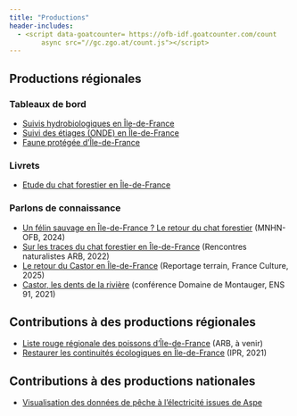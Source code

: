 ```yaml
---
title: "Productions"
header-includes:
  - <script data-goatcounter= https://ofb-idf.goatcounter.com/count 
        async src="//gc.zgo.at/count.js"></script>
---
```


## Productions régionales

### Tableaux de bord

-   [Suivis hydrobiologiques en Île-de-France](https://ofbidf.shinyapps.io/HydrobioIdF/){target="'_blank'"}
-   [Suivi des étiages (ONDE) en Île-de-France](https://ofb-idf.github.io/PRR_ONDE/){target="'_blank'"}
-   [Faune protégée d'Île-de-France](https://ofbidf.shinyapps.io/EspecesProtegeesIDF/){target="'_blank'"}

### Livrets

-   [Etude du chat forestier en Île-de-France](https://oai-gem.ofb.fr/exl-php/document-affiche/ofb_recherche_oai/OUVRE_DOC/49974?fic=doc00073302.pdf){target="'_blank'"}

### Parlons de connaissance

-   [Un félin sauvage en Île-de-France ? Le retour du chat forestier](https://www.youtube.com/watch?v=UopppCJfUHA){target="_blank"} (MNHN-OFB, 2024)
-   [Sur les traces du chat forestier en Île-de-France](https://www.youtube.com/watch?v=0P0JTVxUEBA&t=7670s){target="_blank"} (Rencontres naturalistes ARB, 2022)
-   [Le retour du Castor en Île-de-France](https://www.radiofrance.fr/franceculture/podcasts/la-science-au-labo/le-retour-du-castor-en-ile-de-france-8018346){target="'_blank'"} (Reportage terrain, France Culture, 2025)
-   [Castor, les dents de la rivière](https://www.facebook.com/Montauger/videos/castor-les-dents-de-la-rivière/2857221884547378/){target="_blank"} (conférence Domaine de Montauger, ENS 91, 2021)

## Contributions à des productions régionales

-   [Liste rouge régionale des poissons d'Île-de-France](https://www.arb-idf.fr/fileadmin/DataStorageKit/ARB/Articles/fichiers/Rencontres_naturalistes_2023/02_Presentation_resultats_LRR_Poissons.pdf){target="_blank"} (ARB, à venir)
-   [Restaurer les continuités écologiques en Île-de-France](https://www.institutparisregion.fr/nos-travaux/publications/restaurer-les-continuites-ecologiques-en-ile-de-france/){target="_blank"} (IPR, 2021)

## Contributions à des productions nationales

-   [Visualisation des données de pêche à l'électricité issues de Aspe](https://ofbidf.shinyapps.io/AspeDashboard/){target="'_blank'"}
